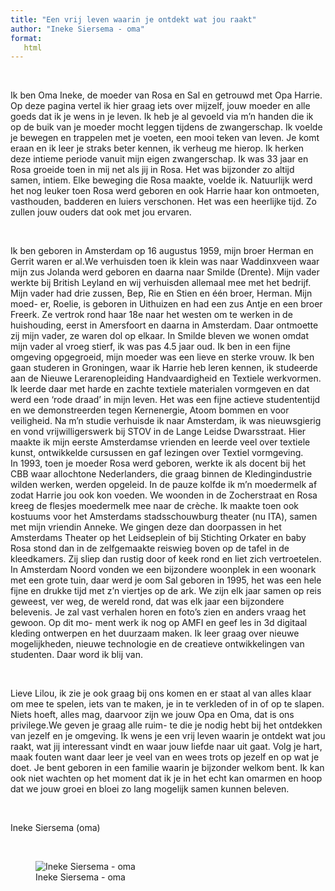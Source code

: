 ```yaml
---
title: "Een vrij leven waarin je ontdekt wat jou raakt"
author: "Ineke Siersema - oma"
format:
   html
---
```


<br>

Ik ben Oma Ineke, de moeder van Rosa en Sal en getrouwd met Opa Harrie. Op deze pagina vertel ik hier graag iets over mijzelf, jouw moeder en alle goeds dat ik je wens in je leven. Ik heb je al gevoeld via m’n handen die ik op de buik van je moeder mocht leggen tijdens de zwangerschap. Ik voelde je bewegen en trappelen met je voeten, een mooi teken van leven. Je komt eraan en ik leer je straks beter kennen, ik verheug me hierop.
Ik herken deze intieme periode vanuit mijn eigen zwangerschap. Ik was 33 jaar en Rosa groeide toen in mij net als jij in Rosa. Het was bijzonder zo altijd samen, intiem. Elke beweging die Rosa maakte, voelde ik. Natuurlijk werd het nog leuker toen Rosa werd geboren en ook Harrie haar kon ontmoeten, vasthouden, badderen en luiers verschonen. Het was een heerlijke tijd. Zo zullen jouw ouders dat ook met jou ervaren.

<br>

Ik ben geboren in Amsterdam op 16 augustus 1959, mijn broer Herman en Gerrit waren er al.We verhuisden toen ik klein was naar Waddinxveen waar mijn zus Jolanda werd geboren en daarna naar Smilde (Drente). Mijn vader werkte bij British Leyland en wij verhuisden allemaal mee met het bedrijf. Mijn vader had drie zussen, Bep, Rie en Stien en één broer, Herman. Mijn moed- er, Roelie, is geboren in Uithuizen en had een zus Antje en een broer Freerk. Ze vertrok rond haar 18e naar het westen om te werken in de huishouding, eerst in Amersfoort en daarna in Amsterdam. Daar ontmoette zij mijn vader, ze waren dol op elkaar. In Smilde bleven we wonen omdat mijn vader al vroeg stierf, ik was pas 4.5 jaar oud. Ik ben in een fijne omgeving opgegroeid, mijn moeder was een lieve en sterke vrouw. Ik ben gaan studeren in Groningen, waar ik Harrie heb leren kennen, ik studeerde aan de Nieuwe Lerarenopleiding Handvaardigheid en Textiele werkvormen. Ik leerde daar met harde en zachte textiele materialen vormgeven en dat werd een ‘rode draad’ in mijn leven. Het was een fijne actieve studententijd en we demonstreerden
tegen Kernenergie, Atoom bommen en voor veiligheid. Na m’n studie verhuisde ik naar Amsterdam, ik was nieuwsgierig en vond vrijwilligerswerk bij STOV in de Lange Leidse Dwarsstraat. Hier maakte ik mijn eerste Amsterdamse vrienden en leerde veel over textiele kunst, ontwikkelde cursussen en gaf lezingen over Textiel vormgeving.      
  In 1993, toen je moeder Rosa werd geboren, werkte ik als docent bij het CBB waar allochtone Nederlanders, die graag binnen de Kledingindustrie wilden werken, werden opgeleid. In de pauze kolfde ik m’n moedermelk af zodat Harrie jou ook kon voeden. We woonden in de Zocherstraat en Rosa kreeg de flesjes moedermelk mee naar de crèche. Ik maakte toen ook kostuums voor het Amsterdams stadsschouwburg theater (nu ITA), samen met mijn vriendin Anneke. We gingen deze dan doorpassen in het Amsterdams Theater op het Leidseplein of bij Stichting Orkater en baby Rosa stond dan in de zelfgemaakte reiswieg boven op de tafel in de kleedkamers. Zij sliep dan rustig door of keek rond en liet zich vertroetelen.   
  In Amsterdam Noord vonden we een bijzondere woonplek in een woonark met een grote tuin, daar werd je oom Sal geboren in 1995, het was een hele fijne en drukke tijd met z’n viertjes op de ark. We zijn elk jaar samen op reis geweest, ver weg, de wereld rond, dat was elk jaar een bijzondere belevenis. Je zal vast verhalen horen en foto’s zien en anders vraag het gewoon. Op dit mo- ment werk ik nog op AMFI en geef les in 3d digitaal kleding ontwerpen en het duurzaam maken. Ik leer graag over nieuwe mogelijkheden, nieuwe technologie en de creatieve ontwikkelingen van studenten. Daar word ik blij van.

<br>

Lieve Lilou, ik zie je ook graag bij ons komen en er staat al van alles klaar om mee te spelen, iets van te maken, je in te verkleden of in of op te slapen. Niets hoeft, alles mag, daarvoor zijn we jouw Opa en Oma, dat is ons privilege.We geven je graag alle ruim- te die je nodig hebt bij het ontdekken van jezelf en je omgeving. Ik wens je een vrij leven waarin je ontdekt wat jou raakt, wat jij interessant vindt en waar jouw liefde naar uit gaat. Volg je hart, maak fouten want daar leer je veel van en wees trots op jezelf en op wat je doet. Je bent geboren in een familie waarin je bijzonder welkom bent. Ik kan ook niet wachten op het moment dat ik je in het echt kan omarmen en hoop dat we jouw groei en bloei zo lang mogelijk samen kunnen beleven.

<br>

Ineke Siersema (oma)

<br>

![Ineke Siersema - oma](/images/Ineke.jpg)
